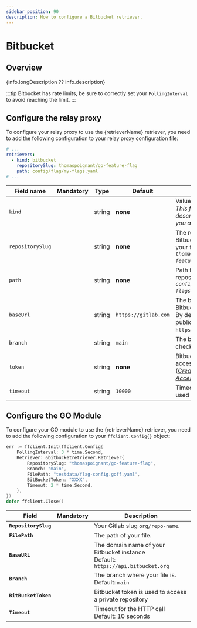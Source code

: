 ```yaml
---
sidebar_position: 90
description: How to configure a Bitbucket retriever.
---
```


# Bitbucket

## Overview
{info.longDescription ?? info.description}

:::tip
Bitbucket has rate limits, be sure to correctly set your `PollingInterval` to avoid reaching the limit.
:::

## Configure the relay proxy

To configure your relay proxy to use the {retrieverName} retriever, you need to add the following
configuration to your relay proxy configuration file:

```yaml title="goff-proxy.yaml"
# ...
retrievers:
  - kind: bitbucket
    repositorySlug: thomaspoignant/go-feature-flag
    path: config/flag/my-flags.yaml
# ...
```

| Field name       |    Mandatory     | Type   | Default              | Description                                                                                                                                                                       |
|------------------|:----------------:|--------|----------------------|-----------------------------------------------------------------------------------------------------------------------------------------------------------------------------------|
| `kind`           |  <Mandatory />   | string | **none**             | Value should be **`bitbucket`**.<br/>_This field is mandatory and describes which retriever you are using._                                                                       |
| `repositorySlug` |  <Mandatory />   | string | **none**             | The repository slug of the Bitbucket repository where your file is located _(ex: `thomaspoignant/go-feature-flag`)_.                                                              |
| `path`           |  <Mandatory />   | string | **none**             | Path to the file inside the repository _(ex: `config/flag/my-flags.yaml`)_.                                                                                                       |
| `baseUrl`        | <NotMandatory /> | string | `https://gitlab.com` | The base URL of your Bitbucket instance<br/>By default we are using the public API `https://api.bitbucket.org`.                                                                   |
| `branch`         | <NotMandatory /> | string | `main`               | The branch we should check in the repository.                                                                                                                                     |
| `token`          | <NotMandatory /> | string | **none**             | Bitbucket token used to access a private repository ([_Create a Repository Access Token_](https://support.atlassian.com/bitbucket-cloud/docs/create-a-repository-access-token/)). |
| `timeout`        | <NotMandatory /> | string | `10000`              | Timeout in millisecond used when calling GitLab.                                                                                                                                  |

## Configure the GO Module
To configure your GO module to use the {retrieverName} retriever, you need to add the following
configuration to your `ffclient.Config{}` object:

```go title="example.go"
err := ffclient.Init(ffclient.Config{
    PollingInterval: 3 * time.Second,
    Retriever: &bitbucketretriever.Retriever{
        RepositorySlug: "thomaspoignant/go-feature-flag",
        Branch: "main",
        FilePath: "testdata/flag-config.goff.yaml",
        BitBucketToken: "XXXX",
        Timeout: 2 * time.Second,
    },
})
defer ffclient.Close()
```

| Field                |    Mandatory     | Description                                                                          |
|----------------------|:----------------:|--------------------------------------------------------------------------------------|
| **`RepositorySlug`** |  <Mandatory />   | Your Gitlab slug `org/repo-name`.                                                    |
| **`FilePath`**       |  <Mandatory />   | The path of your file.                                                               |
| **`BaseURL`**        | <NotMandatory /> | The domain name of your Bitbucket instance <br/>Default: `https://api.bitbucket.org` |
| **`Branch`**         | <NotMandatory /> | The branch where your file is.<br/>Default: `main`                                   |
| **`BitBucketToken`** | <NotMandatory /> | Bitbucket token is used to access a private repository                               |
| **`Timeout`**        | <NotMandatory /> | Timeout for the HTTP call <br/>Default: 10 seconds                                   |
